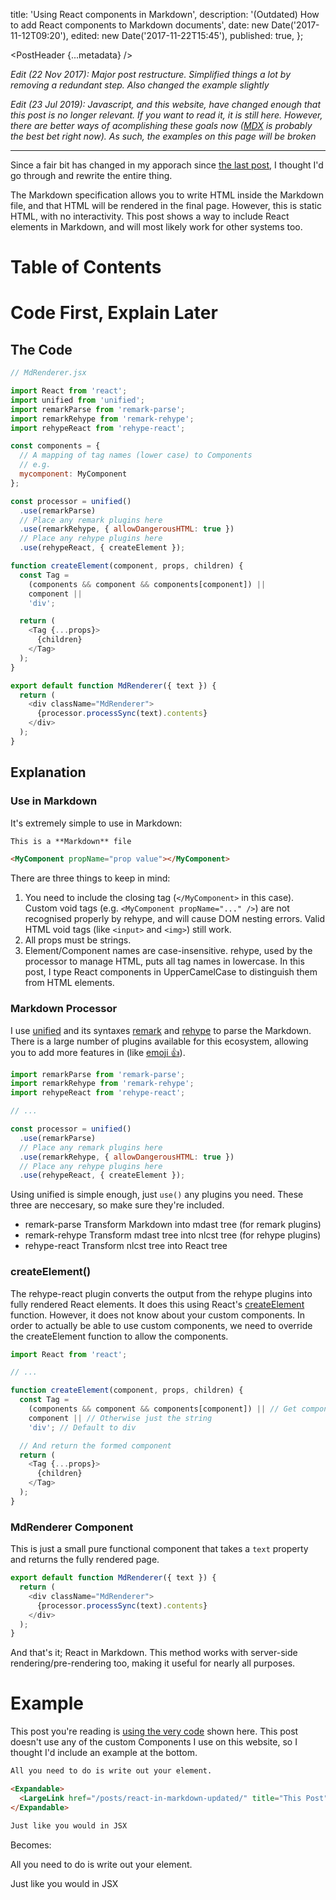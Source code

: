 
  title: 'Using React components in Markdown',
  description: '(Outdated) How to add React components to Markdown documents',
  date: new Date('2017-11-12T09:20'),
  edited: new Date('2017-11-22T15:45'),
  published: true,
};

<PostHeader {...metadata} />

*Edit (22 Nov 2017): Major post restructure. Simplified things a lot by removing a redundant step. Also changed the example slightly*

*Edit (23 Jul 2019): Javascript, and this website, have changed enough that this post is no longer relevant. If you want to read it, it is still here. However, there are better ways of acomplishing these goals now ([MDX](https://mdxjs.com) is probably the best bet right now). As such, the examples on this page will be broken*

---

Since a fair bit has changed in my apporach since [the last post](/posts/react-in-markdown), I thought I'd go through and rewrite the entire thing.

The Markdown specification allows you to write HTML inside the Markdown file, and that HTML will be rendered in the final page. However, this is static HTML, with no interactivity. This post shows a way to include React elements in Markdown, and will most likely work for other systems too.

# Table of Contents

# Code First, Explain Later

## The Code

```js
// MdRenderer.jsx

import React from 'react';
import unified from 'unified';
import remarkParse from 'remark-parse';
import remarkRehype from 'remark-rehype';
import rehypeReact from 'rehype-react';

const components = {
  // A mapping of tag names (lower case) to Components
  // e.g.
  mycomponent: MyComponent
};

const processor = unified()
  .use(remarkParse)
  // Place any remark plugins here
  .use(remarkRehype, { allowDangerousHTML: true })
  // Place any rehype plugins here
  .use(rehypeReact, { createElement });

function createElement(component, props, children) {
  const Tag =
    (components && component && components[component]) ||
    component ||
    'div';

  return (
    <Tag {...props}>
      {children}
    </Tag>
  );
}

export default function MdRenderer({ text }) {
  return (
    <div className="MdRenderer">
      {processor.processSync(text).contents}
    </div>
  );
}
```

## Explanation

### Use in Markdown

It's extremely simple to use in Markdown:

```md
This is a **Markdown** file

<MyComponent propName="prop value"></MyComponent>
```

There are three things to keep in mind:

1. You need to include the closing tag (`</MyComponent>` in this case).
  Custom void tags (e.g. `<MyComponent propName="..." />`) are not recognised properly by rehype, and will cause DOM nesting errors.
  Valid HTML void tags (like `<input>` and `<img>`) still work.
2. All props must be strings.
3. Element/Component names are case-insensitive.
  rehype, used by the processor to manage HTML, puts all tag names in lowercase.
  In this post, I type React components in UpperCamelCase to distinguish them from HTML elements.

### Markdown Processor

I use [unified](https://unifiedjs.github.io/) and its syntaxes [remark](https://github.com/wooorm/remark) and [rehype](https://github.com/wooorm/rehype) to parse the Markdown. There is a large number of plugins available for this ecosystem, allowing you to add more features in (like [emoji :+1:](https://github.com/rhysd/remark-emoji)).

```js
import remarkParse from 'remark-parse';
import remarkRehype from 'remark-rehype';
import rehypeReact from 'rehype-react';

// ...

const processor = unified()
  .use(remarkParse)
  // Place any remark plugins here
  .use(remarkRehype, { allowDangerousHTML: true })
  // Place any rehype plugins here
  .use(rehypeReact, { createElement });
```

Using unified is simple enough, just `use()` any plugins you need. These three are neccesary, so make sure they're included.

* remark-parse
  Transform Markdown into mdast tree (for remark plugins)
* remark-rehype
  Transform mdast tree into nlcst tree (for rehype plugins)
* rehype-react
  Transform nlcst tree into React tree

### createElement()

The rehype-react plugin converts the output from the rehype plugins into fully rendered React elements. It does this using React's [createElement](https://github.com/facebook/react/blob/master/packages/react/src/ReactElement.js#L175) function. However, it does not know about your custom components. In order to actually be able to use custom components, we need to override the createElement function to allow the components.

```js
import React from 'react';

// ...

function createElement(component, props, children) {
  const Tag =
    (components && component && components[component]) || // Get component from map if present
    component || // Otherwise just the string
    'div'; // Default to div

  // And return the formed component
  return (
    <Tag {...props}>
      {children}
    </Tag>
  );
}
```

### MdRenderer Component

This is just a small pure functional component that takes a `text` property and returns the fully rendered page.

```js
export default function MdRenderer({ text }) {
  return (
    <div className="MdRenderer">
      {processor.processSync(text).contents}
    </div>
  );
}
```

And that's it; React in Markdown. This method works with server-side rendering/pre-rendering too, making it useful for nearly all purposes.

# Example

This post you're reading is [using the very code](https://github.com/s-thom/website/blob/develop/src/components/MdRenderer/index.tsx) shown here. This post doesn't use any of the custom Components I use on this website, so I thought I'd include an example at the bottom.

```md
All you need to do is write out your element.

<Expandable>
  <LargeLink href="/posts/react-in-markdown-updated/" title="This Post" />
</Expandable>

Just like you would in JSX
```

Becomes:

All you need to do is write out your element.

<Expandable>
  <LargeLink href="/posts/react-in-markdown-updated/" title="This Post" />
</Expandable>

Just like you would in JSX

